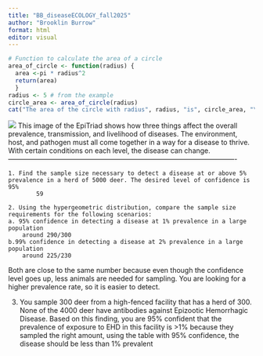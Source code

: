 ```yaml
---
title: "BB_diseaseECOLOGY_fall2025"
author: "Brooklin Burrow"
format: html
editor: visual
---
```


```r
# Function to calculate the area of a circle 
area_of_circle <- function(radius) {
  area <-pi * radius^2 
  return(area)
  }
radius <- 5 # from the example 
circle_area <- area_of_circle(radius)
cat("The area of the circle with radius", radius, "is", circle_area, "\n")
```

![](EpiTriad.png)
This image of the EpiTriad shows how three things affect the overall prevalence, transmission, and livelihood of diseases. The environment, host, and pathogen must all come together in a way for a disease to thrive. With certain conditions on each level, the disease can change. 
----------------------------------------------------------------------------------------------------
  	
	1. Find the sample size necessary to detect a disease at or above 5% prevalence in a herd of 5000 deer. The desired level of confidence is 95%
			59
	
	2. Using the hypergeometric distribution, compare the sample size requirements for the following scenarios:
	a. 95% confidence in detecting a disease at 1% prevalence in a large population
		around 290/300
	b.99% confidence in detecting a disease at 2% prevalence in a large population 
		around 225/230 
Both are close to the same number because even though the confidence level goes up, less animals are needed for sampling. You are looking for a higher prevalence rate, so it is easier to detect.

3. You sample 300 deer from a high-fenced facility that has a herd of 300. None of the 4000 deer have antibodies against Epizootic Hemorrhagic Disease. Based on this finding, you are 95% confident that the prevalence of exposure to EHD in this facility is	
>1% because they sampled the right amount, using the table with 95% confidence, the disease should be less than 1% prevalent
